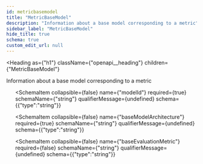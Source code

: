```yaml
---
id: metricbasemodel
title: "MetricBaseModel"
description: "Information about a base model corresponding to a metric"
sidebar_label: "MetricBaseModel"
hide_title: true
schema: true
custom_edit_url: null
---
```



<Heading
  as={"h1"}
  className={"openapi__heading"}
  children={"MetricBaseModel"}
>
</Heading>



Information about a base model corresponding to a metric

<ul>
  <SchemaItem
    collapsible={false}
    name={"id"}
    required={true}
    schemaName={"string"}
    qualifierMessage={undefined}
    schema={{"type":"string"}}
  >
    
  </SchemaItem><SchemaItem
    collapsible={false}
    name={"modelId"}
    required={true}
    schemaName={"string"}
    qualifierMessage={undefined}
    schema={{"type":"string"}}
  >
    
  </SchemaItem><SchemaItem
    collapsible={false}
    name={"baseModelArchitecture"}
    required={true}
    schemaName={"string"}
    qualifierMessage={undefined}
    schema={{"type":"string"}}
  >
    
  </SchemaItem><SchemaItem
    collapsible={false}
    name={"baseEvaluationMetric"}
    required={false}
    schemaName={"string"}
    qualifierMessage={undefined}
    schema={{"type":"string"}}
  >
    
  </SchemaItem>
</ul>
            